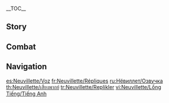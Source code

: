{{CharacterTabs}}
{{LanguageTabs}}
__TOC__
==Story==
{{VO/Story
|character           = Neuvillette
|language            = en
|name                = Neuvillette

<!-- Hello -->
|vo_01_01_title      = Hello
|vo_01_01_file       = VO_{language}{character} Hello.ogg
|vo_01_01_tx         = Greetings. I am the Chief Justice, or "Iudex" of [[Fontaine]], but you may simply address me by using my surname, "Neuvillette." Not because I wish to keep my distance from you... No, I am merely conscious that being overly familiar may bring the impartiality of the judiciary into question in some people's eyes.<br>If you have any requests or concerns, then &mdash; to the extent permissible by law, at least &mdash; we can sit down and discuss them together as we partake of some imported water from [[Qiaoying Village]].

<!-- Chats -->
|vo_02_01_title      = Chat: Trials
|vo_02_01_file       = VO_{language}{character} Chat - Trials.ogg
|vo_02_01_tx         = I see the value in my own work, but I also see the meaning in all the endeavors of the people of Fontaine. I believe I will continue to take pride in fulfilling my duties.

|vo_02_02_title      = Chat: Water Tasting
|vo_02_02_file       = VO_{language}{character} Chat - Water Tasting.ogg
|vo_02_02_tx         = Water comes in many flavors to the discerning palate. [[Mondstadt]]'s water is crisp and pure, while water from [[Liyue]] has an enduring aftertaste. In [[Inazuma]], the water possesses a depth of flavor unlike any other. [[Sumeru]]'s water, meanwhile, has a rich and complex flavor profile, but it must be savored patiently to fully appreciate it.

|vo_02_03_title      = Chat: [[Melusine]]s
|vo_02_03_file       = VO_{language}{character} Chat - Melusines.ogg
|vo_02_03_tx         = Melusines are beautiful creatures. They are the pride of Fontaine. Be sure to befriend them, and cause them no harm.

<!-- Weather -->
|vo_03_01_title      = When It Rains
|vo_03_01_file       = VO_{language}{character} When It Rains.ogg
|vo_03_01_tx         = Ah, my apologies. This heavy rain must be quite an inconvenience for you.

|vo_03_02_title      = After the Rain
|vo_03_02_file       = VO_{language}{character} After the Rain.ogg
|vo_03_02_tx         = It's over...

|vo_03_03_title      = When Thunder Strikes
|vo_03_03_quest      = Cataclysm's Quickening
|vo_03_03_file       = VO_{language}{character} When Thunder Strikes.ogg
|vo_03_03_tx         = What's that saying again... "A bolt from the blue"? Yes, yes, I believe that captures how it feels to me.

|vo_03_04_title      = When It Snows
|vo_03_04_file       = VO_{language}{character} When It Snows.ogg
|vo_03_04_tx         = Snow is in fact one of water's natural self-cleansing mechanisms. But human activity tends to reduce snow's purity, so do not consume it.

|vo_03_05_title      = When the Sun Is Out
|vo_03_05_file       = VO_{language}{character} When the Sun Is Out.ogg
|vo_03_05_tx         = I find that the, um... beauty of bright sunlight is best appreciated from the indoors through a window.

|vo_03_06_title      = In the Desert
|vo_03_06_file       = VO_{language}{character} In the Desert.ogg
|vo_03_06_tx         = I cannot help but feel that you bringing me here is some sort of an assassination attempt...

<!-- Greetings -->
|vo_04_01_title      = Good Morning
|vo_04_01_file       = VO_{language}{character} Good Morning.ogg
|vo_04_01_tx         = Good morning. I hope you have a wonderful day.

|vo_04_02_title      = Good Afternoon
|vo_04_02_file       = VO_{language}{character} Good Afternoon.ogg
|vo_04_02_tx         = Ah, it's past noon. You must be looking forward to your afternoon tea or coffee break? I certainly am.

|vo_04_03_title      = Good Evening
|vo_04_03_file       = VO_{language}{character} Good Evening.ogg
|vo_04_03_tx         = Good evening. I hope you have not encountered any unpleasantness today.

|vo_04_04_title      = Good Night
|vo_04_04_file       = VO_{language}{character} Good Night.ogg
|vo_04_04_tx         = Good night. I am quite fond of the image of a perfectly still body of water, and it is on this note that I would like to wish you a peaceful, undisturbed sleep. May no waves of emotional distress ripple through your dreams tonight.

<!-- About -->
|vo_05_01_title      = About {character}: Trials
|vo_05_01_file       = VO_{language}{character} About {character} - Trials.ogg
|vo_05_01_tx         = I am no rabid fan of trials. I preside over them only out of duty, for this is the task that has been entrusted to me.

|vo_05_02_title      = About {character}: The Weeping [[Hydro Dragon]]
|vo_05_02_friendship = 4
|vo_05_02_file       = VO_{language}{character} About {character} - The Weeping Hydro Dragon.ogg
|vo_05_02_tx         = So you have heard of that local legend as well? *sigh* Who told you about that? Or more pertinently, who was responsible for spreading it in the first place... Well, never mind. I don't think that the Hydro Dragon would "weep," per se. I think he just finds himself a little stirred when he gets a taste of the tears that have been shed on this land, on account of all the emotions they contain.

|vo_05_03_title      = About {character}: The Meaning of Trials
|vo_05_03_quest      = Masquerade of the Guilty
|vo_05_03_file       = VO_{language}{character} About {character} - The Meaning of Trials.ogg
|vo_05_03_tx         = This is a topic that's been discussed ad nauseum... I don't mean to condescend to humanity, but it is quite clear to me that society's concepts of justice, fairness, equality, and rule of law are not equivalent, and can never be. Now of course, water always seeks its own level, and it was in this spirit that the previous Hydro Archon, [[Egeria]], hoped to achieve universal equality by connecting all things with love. Her [[Furina|successor]] chose instead to seek equality by means of the law. But ultimately, due to various external factors, this unfortunately manifested itself in the distorted form of trials for the sake of trials. Nevertheless, there are reasons for everything. I should refrain from criticizing her.
|vo_05_03_actualtx   = [...] Nevertheless, there are reasons for everything &mdash; I suppose I should refrain from criticizing her.
|vo_05_03_mention    = Egeria, Furina, Focalors

<!-- About Us -->
|vo_06_01_title      = About Us: Witness
|vo_06_01_quest      = Masquerade of the Guilty
|vo_06_01_file       = VO_{language}{character} About Us - Witness.ogg
|vo_06_01_tx         = Since you hail from beyond the stars, I invite you to be my witness as I judge this upended world. "This realm dismantled was of the Formidable Father himself, but what now reigns here is a cluster of filthy feathers. Though we live in a world of disarray, I shall undertake to restore all that has been broken."

|vo_06_02_title      = About Us: The Human World
|vo_06_02_quest      = Masquerade of the Guilty
|vo_06_02_friendship = 6
|vo_06_02_file       = VO_{language}{character} About Us - The Human World.ogg
|vo_06_02_tx         = The time that I have spent living among the citizens of Fontaine, and traveling with you, has transformed my views. Besides this, I pardoned the sins of humanity long ago, so I can promise you that my future judgments will not cause any harm to the common folk. Nevertheless, my grievances with the [[The Seven|usurpers]] have yet to be settled... They owe a debt of blood that shall not be forgotten.
|vo_06_02_actualtx   = The time that I have spent living among the citizens of Fontaine, and traveling with you, has transformed my views. Even though before this I has pardoned the sins of humanity long ago, I can promise you that my future judgments will not cause any harm to the common folk. That being said, my grievances with the usurpers have yet to be settled... They owe a debt of blood that shall not be forgotten.

<!-- Miscellany I -->
|vo_07_01_title      = About the [[Vision]]: I
|vo_07_01_quest      = Cataclysm's Quickening
|vo_07_01_friendship = 4
|vo_07_01_file       = VO_{language}{character} About the Vision - I.ogg
|vo_07_01_tx         = I was once advised to wear a counterfeit Vision, so that I might more easily intervene during moments of crisis. To be quite frank, I was not enamored by this suggestion, nor the implication that one must only exercise the power that is rightfully theirs under false pretenses. With that said, however, I have developed a newfound appreciation for the value of human yearning and determination having spent considerable time around Vision-bearing humans.

|vo_07_02_title      = About the Vision: II
|vo_07_02_quest      = Cataclysm's Quickening
|vo_07_02_friendship = 4
|vo_07_02_file       = VO_{language}{character} About the Vision - II.ogg
|vo_07_02_tx         = Excuse me? You're saying even some members of [[The Seven]] don a counterfeit Vision before mingling with their people? Ha... My apologies &mdash; I was just caught off guard by the absurdity of the situation.

|vo_07_03_title      = Something to Share: Laws
|vo_07_03_file       = VO_{language}{character} Something to Share - Laws.ogg
|vo_07_03_tx         = Fontaine does have some rather intriguing laws on its books. For instance, "it is forbidden to release any flying objects during the first three days of each month," "during the dry season, all bivalves that wash ashore belong to the [[Hydro Archon]], while other mollusks belong to the people," "no domestic pets shall be named after [[Furina]]," "tomato ketchup is to be consumed in restaurants only as a condiment, never on its own," and, finally, "Melusines are to be addressed using she/her pronouns, never the impersonal it/its"... That last one was my personal contribution.
|vo_07_03_mention    = Furina,Focalors

|vo_07_04_title      = Something to Share: Rainy Days
|vo_07_04_file       = VO_{language}{character} Something to Share - Rainy Days.ogg
|vo_07_04_tx         = Some days, my mind wanders, and I fantasize about walking into the rain... *sigh* Ah, but don't worry, my flights of fancy don't distract me from my work.

|vo_07_05_title      = Interesting Things: [[Vishaps]]
|vo_07_05_quest      = Cataclysm's Quickening
|vo_07_05_file       = VO_{language}{character} Interesting Things - Vishaps.ogg
|vo_07_05_tx         = The Vishaps' ancestry can be traced directly back to the [[Fontemer]], which is why they are so adept at evolution. I am reminded of an old custom that the dragons once observed: We would take a sip of our perished young brethren's blood. Whenever the tides are disrupted by the motion of the moon and stars, the water within the bodies of us [[Hydro]] organisms surges up towards our heads, reminding us that our deceased kin will soon be revived.
|vo_07_05_actualtx   = The Vishaps' ancestry can be traced directly back to the Fontemer Sea, which is why they are so adept at evolution.[...]

|vo_07_06_title      = Interesting Things: Humans
|vo_07_06_file       = VO_{language}{character} Interesting Things - Humans.ogg
|vo_07_06_tx         = From my observations, humans have a tendency to view themselves as being in opposition with nature. And whenever this point is raised, someone is always quick to respond by declaring that humans are in fact a part of nature, like any other organism. To someone like me, however, who knows an inkling of the truth, what would be most beneficial is if human civilization and the natural world of this planet could seek ways to co-exist with one another.

<!-- About Others -->
|vo_08_01_title      = About the [[Geo Archon]]
|vo_08_01_quest      = Masquerade of the Guilty
|vo_08_01_friendship = 6
|vo_08_01_file       = VO_{language}{character} About the Geo Archon.ogg
|vo_08_01_tx         = Nothing will stop me from rendering judgment on each of The Seven. As the Archon who won the Authority of [[Geo]], Deus Auri must be called to trial. If one does not wish to see us on opposite sides of a conflict, they need not worry, for I intend to stay in Fontaine for the foreseeable future, which could well mean another four hundred years. As another point of consolation, even when the trial eventually takes place, it is still not a given that the judgment will lead to a physical confrontation.
|vo_08_01_mention    = Rex Lapis

|vo_08_02_title      = About the [[Anemo Archon]]
|vo_08_02_quest      = Masquerade of the Guilty
|vo_08_02_friendship = 6
|vo_08_02_file       = VO_{language}{character} About the Anemo Archon.ogg
|vo_08_02_tx         = I shall fulfill my vow to judge all of The Seven in turn, even if the sky should fall and the ground give way. As the recipient of the Authority of [[Anemo]], the God of Breeze and Hope must also stand trial.&nbsp;...Hmm? He spends most of his time being a harmless drunkard, you say? Well, even so, I must meet him for myself and proceed from there.
|vo_08_02_actualtx   = [...] ...Hmm? He spends most of his time being a harmless drunkard...? *sigh* Well, even so, I must meet him for myself and proceed from there.
|vo_08_02_mention    = Barbatos

|vo_08_03_title      = About the [[Ei|Electro Archon]]
|vo_08_03_quest      = Masquerade of the Guilty
|vo_08_03_friendship = 6
|vo_08_03_file       = VO_{language}{character} About the Electro Archon.ogg
|vo_08_03_tx         = As a survivor of the dragon race who has regained my full dragonhood, I must fulfill my oath and obligations even if it means returning all the water in the oceans back to the heavens. In taking the Authority of [[Electro]], the [[Narukami]] placed herself on the list of the usurpers. Oh, so she has isolated herself in the [[Plane of Euthymia]], and now rarely appears in public? Then I shall pay her a visit in another few centuries.
|vo_08_03_actualtx   = [...] She will&mdash; ...Oh, you say she has isolated herself in the Plane of Euthymia, and now rarely appears in public? Then I shall pay her a visit in another few centuries.
|vo_08_03_mention    = Ei

|vo_08_04_title      = About the [[Lesser Lord Kusanali|Dendro Archon]]
|vo_08_04_quest      = Masquerade of the Guilty
|vo_08_04_friendship = 6
|vo_08_04_file       = VO_{language}{character} About the Dendro Archon.ogg
|vo_08_04_tx         = Though the day will come when I put her on trial, I must commend the God of Verdure on her sense of responsibility. Few things are without flaws in this world, but the devotion and benevolence she displays are a testament to her commitment to continued progress. I felt enormous regret when I learned of the mistreatment she has endured over the past five hundred years.
|vo_08_04_mention    = Lesser Lord Kusanali

|vo_08_05_title      = About [[Wriothesley]]
|vo_08_05_friendship = 4
|vo_08_05_file       = VO_{language}{character} About Wriothesley.ogg
|vo_08_05_tx         = Wriothesley is a trustworthy man. I fought hard for the title and reputation he now has. I expect you to think that I've simply been duped by his flattery and appearance of loyalty... But to that, I would quote the Inazuman proverb: "The words unspoken are the flower." Which means, some things are best left unsaid.
|vo_08_05_mention    = Wriothesley

|vo_08_06_title      = About [[Clorinde]]
|vo_08_06_friendship = 4
|vo_08_06_file       = VO_{language}{character} About Clorinde.ogg
|vo_08_06_tx         = Clorinde's peerless skills have made her the most powerful [[Champion Duelist]] in our nation. As a successor to the [[Marechaussee Phantom#History|Marechaussee Hunters]] of old, she plays a vital role in ensuring the fairness and impartiality of the courtroom. Also, she's actually not as stoic as she might appear.
|vo_08_06_mention    = Clorinde

|vo_08_07_title      = About [[Lyney]] and [[Lynette]]
|vo_08_07_friendship = 4
|vo_08_07_file       = VO_{language}{character} About Lyney and Lynette.ogg
|vo_08_07_tx         = Their performances are just fascinating, don't you think? They draw you into a magical world where, on one hand, everything that takes place is part of an elaborate deception &mdash; but on the other, all manner of miracles are possible if you are only willing to believe.
|vo_08_07_mention    = Lyney,Lynette

|vo_08_08_title      = About [[Sigewinne]]
|vo_08_08_friendship = 4
|vo_08_08_file       = VO_{language}{character} About Sigewinne.ogg
|vo_08_08_tx         = I don't know how Sigewinne is faring these days. But if I hear so much as the whiff of a rumor that she's being bullied, I shall summon [[Wriothesley]] here and demand an explanation. She's so kind and vulnerable... She brought me some [[Kamera]] film the last time she visited, and asked to listen to more of my commentary on the water of [[Natlan]]... How long is it until her next vacation?
|vo_08_08_mention    = Sigewinne,Wriothesley

|vo_08_09_title      = About [[Furina]]
|vo_08_09_quest      = Masquerade of the Guilty
|vo_08_09_friendship = 4
|vo_08_09_file       = VO_{language}{character} About Furina.ogg
|vo_08_09_tx         = Now, the curtain has finally fallen on her "performance"... The character she portrayed was an imaginary one, yet in playing that role she fulfilled her duties... Though she is meek and full of doubt by nature, she was able to use madness to stiffen her resolve and see her duty through to its conclusion. The work that she has done over the centuries is truly immense. If she were to ever make a return to the stage, I should personally attend the performance and give her my heartfelt applause... Yes, I must do so when the opportunity arises.
|vo_08_09_mention    = Furina

|vo_08_10_title      = About [[Navia]]
|vo_08_10_quest      = As Light Rain Falls Without Reason
|vo_08_10_friendship = 4
|vo_08_10_file       = VO_{language}{character} About Navia.ogg
|vo_08_10_tx         = I regret to say that after my various interactions with her &mdash; such as when I inadvertently angered her, and when I accepted her apology &mdash; and even now, in spite of the guilt I continue to feel over what happened to [[Callas|her father]], I feel... very distant from her, as if I'm observing the starry sky from the bottom of a deep lake. It is by no means intentional, and I also know it is not something that I can easily make up for. Unlike water, emotion does not settle quickly once agitated, nor is it naturally inclined towards equilibrium.
|vo_08_10_mention    = Navia,Callas

|vo_08_11_title      = About the [[Mavuika|Pyro Archon]]
|vo_08_11_quest      = Incandescent Ode of Resurrection
|vo_08_11_friendship = 4
|vo_08_11_file       = VO_{language}{character} About the Pyro Archon.ogg
|vo_08_11_tx         = The Pyro Archon triumphed over the Abyss by leveraging rules and legacy &mdash; a truly commendable feat. Yet, holding an Authority seized from the dragons remains an unpardonable sin. I recognize, however, that Natlan has experienced great suffering, so I am in no hurry to act. Hm? You claim that historical records describe the battle against [[Xbalanque]] as a formal duel, and the victim's family was treated fairly? Complicated indeed, but a worthwhile consideration nonetheless...
|vo_08_11_mention    = Mavuika,Xbalanque

<!-- More About -->
|vo_09_01_title      = More About {character}: I
|vo_09_01_file       = VO_{language}{character} More About {character} - 01.ogg
|vo_09_01_tx         = I usually do my best to avoid forming personal relationships, or even collaborating with others outside of established procedures. But you have shown yourself to be trustworthy, and you have no problematic entanglements with Fontaine's local factions. Therefore, I would be pleased to journey with you.

|vo_09_02_title      = More About {character}: II
|vo_09_02_friendship = 3
|vo_09_02_file       = VO_{language}{character} More About {character} - 02.ogg
|vo_09_02_tx         = This is something that I can only say in private &mdash; I could never publicly share my views on this matter: It positively baffles me that [[Fonta]] has managed to become such a popular drink. Though, I suppose its appeal to humans is not beyond comprehension. One can both rehydrate and replenish blood sugar in one gulp, and at an exceptionally cheap price.

|vo_09_03_title      = More About {character}: III
|vo_09_03_friendship = 4
|vo_09_03_file       = VO_{language}{character} More About {character} - 03.ogg
|vo_09_03_tx         = I went to see an opera recently. It was about a lady whose personal charm and manipulative schemes allowed her to continue to dominate the affairs of the grand mansion where she lived even after her death, like a ghost that refused to be exorcised. The acting was impeccable, and the story exceptional. It also reminded me of the current state of affairs in the real world.

|vo_09_04_title      = More About {character}: IV
|vo_09_04_friendship = 5
|vo_09_04_file       = VO_{language}{character} More About {character} - 04.ogg
|vo_09_04_tx         = For a number of reasons, I rarely leave Fontaine. As a result, though I enjoy tasting spring water from all over the world, I always have it delivered to me here, rather than collecting it myself. And yes, subtle as the flavor differences between samples of different regions may be, I am perfectly capable of distinguishing between them. Do you still doubt me? I am the Iudex. I do not lie.

|vo_09_05_title      = More About {character}: V
|vo_09_05_friendship = 6
|vo_09_05_file       = VO_{language}{character} More About {character} - 05.ogg
|vo_09_05_tx         = I have to say, my daily life is not without its inconveniences. For instance, I often find myself stepping on my robes as I sit down, or squashing my coiffure against the chair. And if I lean my head too far back, sometimes my hair even gets caught in the ornamentation. Nevertheless, I must wear these garments to maintain the dignity of a Chief Justice, and endure whatever inconveniences this entails. Incidentally, the world at large appears to operate on this general principle, too. Everyone is faced with an identity that they must accept, endure, understand, and eventually learn to co-exist with. This has been my experience all along.

<!-- Miscellany II -->
|vo_10_01_title      = {character}'s Hobbies
|vo_10_01_file       = VO_{language}{character} Hobbies.ogg
|vo_10_01_tx         = Water tasting is a rather sophisticated discipline. [[Pyro]]-heated water has the standard "au naturel" flavor found ubiquitously in the natural world, while water boiled using charcoal has distinctly rustic notes. Similarly, while [[Cryo]]-chilled water is cold but otherwise unremarkable, the frozen rivers of [[Snezhnaya]], when melted, produce a water with an entirely different flavor profile altogether.

|vo_10_02_title      = {character}'s Troubles
|vo_10_02_friendship = 4
|vo_10_02_file       = VO_{language}{character} Troubles.ogg
|vo_10_02_tx         = People seem to respond to the sight of a man in the rain without an umbrella as if it were some sort of strange spectacle.

|vo_10_03_title      = Favorite Food
|vo_10_03_file       = VO_{language}{character} Favorite Food.ogg
|vo_10_03_tx         = Animals can survive for weeks without food, but merely a few days without water. There is no dish that could ever compare to pure, unadulterated water. With that in mind, food items that contain plenty of liquid are the next best thing.

|vo_10_04_title      = Least Favorite Food
|vo_10_04_file       = VO_{language}{character} Least Favorite Food.ogg
|vo_10_04_tx         = How can people bring themselves to consume deep-fried foods? Or grilled food with no sauce? The worst culprits in my view are those [[Charcoal-Baked Ajilenakh Cake]]s. Surely, even eating a dehumidifying agent would be kinder on the stomach?

<!-- Receiving a Gift -->
|vo_11_01_title      = Receiving a Gift: I
|vo_11_01_file       = VO_{language}{character} Receiving a Gift - 01.ogg
|vo_11_01_tx         = Delicious. An abundance of juices, and the ingredients have been cooked to perfection.

|vo_11_02_title      = Receiving a Gift: II
|vo_11_02_file       = VO_{language}{character} Receiving a Gift - 02.ogg
|vo_11_02_tx         = A fine effort indeed. My only advice would be to increase the liquid content and reduce the amount of fat.

|vo_11_03_title      = Receiving a Gift: III
|vo_11_03_file       = VO_{language}{character} Receiving a Gift - 03.ogg
|vo_11_03_tx         = Too dry. A dish devoid of moisture has no way to convey the intentions of the chef.

<!-- Birthday -->
|vo_12_01_title      = Birthday
|vo_12_01_file       = VO_{language}{character} Birthday.ogg
|vo_12_01_tx         = Ah, so it's your birthday. Happy birthday. I do not know if rain is in the forecast today, but let me see what I can do.

<!-- Feelings About Ascension -->
|vo_13_01_title      = Feelings About Ascension: Intro
|vo_13_01_ascension  = 1
|vo_13_01_file       = VO_{language}{character} Feelings About Ascension - 01.ogg
|vo_13_01_tx         = I'm a little more familiar with you now. I can match your movements.

|vo_13_02_title      = Feelings About Ascension: Building Up
|vo_13_02_ascension  = 2
|vo_13_02_file       = VO_{language}{character} Feelings About Ascension - 02.ogg
|vo_13_02_tx         = Apparently, I'll have to show a little more of my true capabilities. I did not realize that you had such a penchant for getting into dangerous situations.

|vo_13_03_title      = Feelings About Ascension: Climax
|vo_13_03_ascension  = 4
|vo_13_03_file       = VO_{language}{character} Feelings About Ascension - 03.ogg
|vo_13_03_tx         = So this is what you're truly capable of? Then I shall have to get serious if I wish to catch up with you.

|vo_13_04_title      = Feelings About Ascension: Conclusion
|vo_13_04_ascension  = 6
|vo_13_04_file       = VO_{language}{character} Feelings About Ascension - 04.ogg
|vo_13_04_tx         = Now that I have reclaimed one of the Seven Authorities from the hands of the usurpers, I have regained my true form. I am now a fully fledged dragon, powerful enough to judge the rest of the gods. My final destiny is to judge the [[Usurper-King]] in the heavens above. But until that time comes, I will lend my power to you.
}}

==Combat==
{{Combat VO
|character           = Neuvillette
|language            = en

<!-- Elemental Skill -->
|skill_1_tx          = Silence!
|skill_2_tx          = Bow your head.
|skill_3_tx          = Settle down.

<!-- Elemental Burst -->
|burst_1_tx          = The tides beckon.
|burst_2_tx          = Be sanctified.
|burst_3_tx          = Let the mighty be humbled.

<!-- Sprint Start -->
|sprint-s_1_file     = Sprint Start 01,Sprint Start 02,Sprint Start 03

<!-- Deploying Wind Glider -->
|glider_1_file       = Deploying Wind Glider 01,Deploying Wind Glider 02,Deploying Wind Glider 03

<!-- Opening Treasure Chest -->
|chest_1_tx          = Abandoned property belongs to whoever finds it first. So it's legally yours now.
|chest_2_tx          = Is it what you wished to find? Hopefully, the excitement of opening a treasure chest has at least made it a worthwhile experience.
|chest_3_tx          = Let the record show that I verbally consent to relinquishing these items into your possession.

<!-- Low HP -->
|low-hp_1_tx         = Be not perturbed. I am unscathed.
|low-hp_2_tx         = The risk is growing, but it poses no threat to me.
|low-hp_3_tx         = Hmph... There's a tear in my robe.

<!-- Ally Low HP -->
|ally-low-hp_1_tx    = Allow me to intervene.
|ally-low-hp_2_tx    = Take a moment to rest.

<!-- Fallen -->
|fallen_1_tx         = When the tide comes in, I shall return...
|fallen_2_tx         = I see the temperate waters of eons past...
|fallen_3_tx         = A silence fills the air...

<!-- Light Hit Taken -->
|hit-l_1_file        = Light Hit Taken 01,Light Hit Taken 02,Light Hit Taken 03,Light Hit Taken 04,Light Hit Taken 05,Light Hit Taken 06

<!-- Heavy Hit Taken -->
|hit-h_1_tx          = Justice is blindsided...
|hit-h_2_tx          = An oversight on my part.
|hit-h_3_file        = Heavy Hit Taken 03,Heavy Hit Taken 04,Heavy Hit Taken 05,Heavy Hit Taken 06

<!-- Joining Party -->
|join_1_tx           = Thank you for permitting&mdash; No, inviting me to join you.
|join_2_tx           = The pleasure is all mine.
|join_3_tx           = Perhaps we could take a walk by a riverbank or somewhere similarly fluvial.

<!-- Character Idles -->
|idle_1_file         = 

<!-- Light Attack -->
|atk-l_1_file        = Light Attack 01,Light Attack 02,Light Attack 03,Light Attack 04,Light Attack 05,Light Attack 06,Light Attack 07

<!-- Mid Attack -->
|atk-m_1_file        = Mid Attack 01,Mid Attack 02,Mid Attack 03

<!-- Heavy Attack -->
|atk-h_1_file        = Heavy Attack 01,Heavy Attack 02,Heavy Attack 03

<!-- Climbing -->
|climb_1_file        = Climbing 01,Climbing 02,Climbing 03

<!-- Climbing Breath -->
|climb-b_1_file      = Climbing Breath 01,Climbing Breath 02,Climbing Breath 03

<!-- Jumping -->
|jump_1_file         = Jumping 01,Jumping 02,Jumping 03,Jumping 04,Jumping 05
}}

==Navigation==
{{Character Navbox|VO}}

[[es:Neuvillette/Voz]]
[[fr:Neuvillette/Répliques]]
[[ru:Нёвиллет/Озвучка]]
[[th:Neuvillette/เสียงพากย์]]
[[tr:Neuvillette/Replikler]]
[[vi:Neuvillette/Lồng Tiếng/Tiếng Anh]]